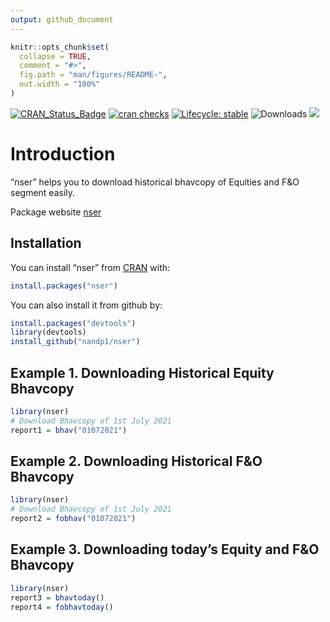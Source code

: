 ---
output: github_document
---

<!-- README.md is generated from README.Rmd. Please edit that file -->

```{r, include = FALSE}
knitr::opts_chunk$set(
  collapse = TRUE,
  comment = "#>",
  fig.path = "man/figures/README-",
  out.width = "100%"
)
```


<!-- badges: start -->
[![CRAN\_Status\_Badge](https://www.r-pkg.org/badges/version/nser)](https://cran.r-project.org/package=nser)
[![cran checks](https://cranchecks.info/badges/summary/nser)](https://cran.r-project.org/web/checks/check_results_nser.html)
[![Lifecycle: stable](https://img.shields.io/badge/lifecycle-stable-brightgreen.svg)](https://lifecycle.r-lib.org/articles/stages.html#stable-1)
![Downloads](http://cranlogs.r-pkg.org/badges/nser)
[![](https://cranlogs.r-pkg.org/badges/grand-total/nser)](https://cran.r-project.org/package=nser)
<!-- badges: end -->

# Introduction

"nser" helps you to download historical bhavcopy of Equities and F&O segment easily. 

Package website [nser](https://nandp1.github.io/nser/)

## Installation

You can install "nser" from [CRAN](https://CRAN.R-project.org) with:

``` r
install.packages("nser")
```
You can also install it from github by:
``` r
install.packages("devtools")
library(devtools)
install_github("nandp1/nser")
```
## Example 1. Downloading Historical Equity Bhavcopy 

```r
library(nser)
# Download Bhavcopy of 1st July 2021
report1 = bhav("01072021")
```

## Example 2. Downloading Historical F&O Bhavcopy 

```r
library(nser)
# Download Bhavcopy of 1st July 2021
report2 = fobhav("01072021")
```
## Example 3. Downloading today's Equity and F&O Bhavcopy 
```r
library(nser)
report3 = bhavtoday()
report4 = fobhavtoday()
```
